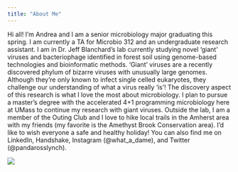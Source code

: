 ```yaml
---
title: "About Me"
---
```


Hi all! I’m Andrea and I am a senior microbiology major graduating this spring. I am currently a TA for Microbio 312 and an undergraduate research assistant. I am in Dr. Jeff Blanchard’s lab currently studying novel ‘giant' viruses and bacteriophage identified in forest soil using genome-based technologies and bioinformatic methods. ‘Giant’ viruses are a recently discovered phylum of bizarre viruses with unusually large genomes. Although they're only known to infect single celled eukaryotes, they challenge our understanding of what a virus really ‘is’! The discovery aspect of this research is what I love the most about microbiology. I plan to pursue a master’s degree with the accelerated 4+1 programming microbiology here at UMass to continue my research with giant viruses. Outside the lab, I am a member of the Outing Club and I love to hike local trails in the Amherst area with my friends (my favorite is the Amethyst Brook Conservation area). I'd like to wish everyone a safe and healthy holiday! You can also find me on LinkedIn, Handshake, Instagram (@what_a_dame), and Twitter (@pandarosslynch).

![](/Users/andreadame/anaconda3/Applications/EvoGenomics/Andrea's Website/pumpkin.png) 
